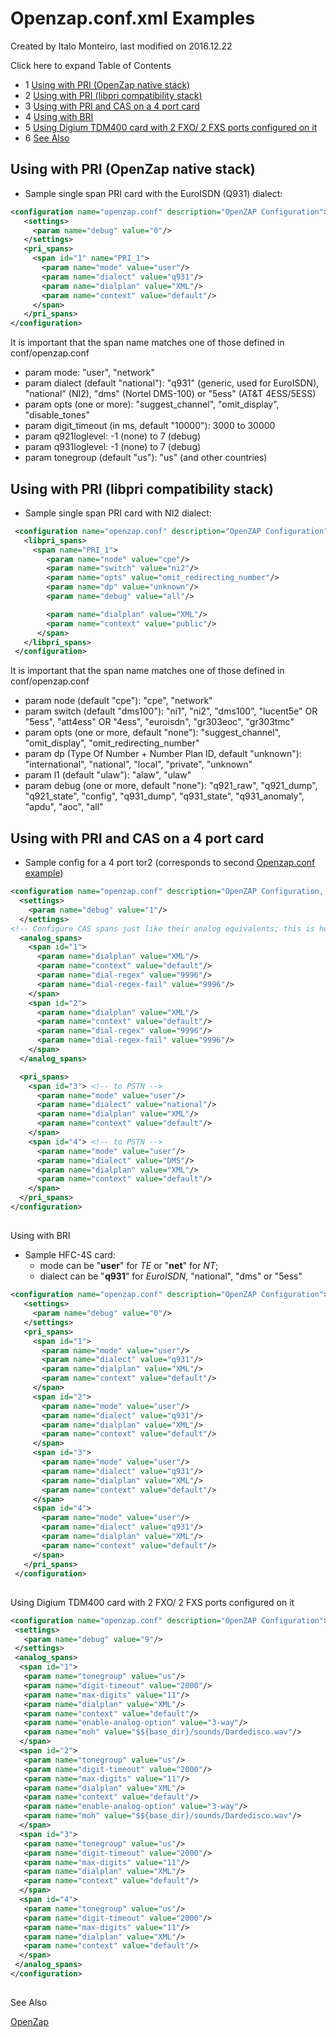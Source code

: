 
# Openzap.conf.xml Examples 

 Created by  Italo Monteiro, last modified on 2016.12.22

Click here to expand Table of Contents

* 1 [Using with PRI (OpenZap native stack)](#using-with-pri-openzap-native-stack)
* 2 [Using with PRI (libpri compatibility stack)](#using-with-pri-libpri-compatibility-stack)
* 3 [Using with PRI and CAS on a 4 port card](#using-with-pri-and-cas-on-a-4-port-card)
* 4 [Using with BRI](#-freeswitch--openzapconfxml-examples-)
* 5 [Using Digium TDM400 card with 2 FXO/ 2 FXS ports configured on it](#-freeswitch--openzapconfxml-examples-)
* 6 [See Also](#-freeswitch--openzapconfxml-examples-)

## Using with PRI (OpenZap native stack)

* Sample single span PRI card with the EuroISDN (Q931) dialect:

```xml
<configuration name="openzap.conf" description="OpenZAP Configuration">
   <settings>
     <param name="debug" value="0"/>
   </settings>
   <pri_spans>
     <span id="1" name="PRI_1">
       <param name="mode" value="user"/>
       <param name="dialect" value="q931"/>
       <param name="dialplan" value="XML"/>
       <param name="context" value="default"/>
     </span>
   </pri_spans>
</configuration>
```

It is important that the span name matches one of those defined in conf/openzap.conf

* param mode: "user", "network"
* param dialect (default "national"): "q931" (generic, used for EuroISDN), "national" (NI2), "dms" (Nortel DMS-100) or "5ess" (AT&T 4ESS/5ESS)
* param opts (one or more): "suggest\_channel", "omit\_display", "disable\_tones"
* param digit\_timeout (in ms, default "10000"): 3000 to 30000
* param q921loglevel: -1 (none) to 7 (debug)
* param q931loglevel: -1 (none) to 7 (debug)
* param tonegroup (default "us"): "us" (and other countries)

## Using with PRI (libpri compatibility stack)

* Sample single span PRI card with NI2 dialect:

```xml
 <configuration name="openzap.conf" description="OpenZAP Configuration">
   <libpri_spans>
     <span name="PRI_1">
        <param name="node" value="cpe"/>
        <param name="switch" value="ni2"/>
        <param name="opts" value="omit_redirecting_number"/>
        <param name="dp" value="unknown"/>
        <param name="debug" value="all"/>

        <param name="dialplan" value="XML"/>
        <param name="context" value="public"/>
      </span>
   </libpri_spans>
 </configuration>
```

It is important that the span name matches one of those defined in conf/openzap.conf

* param node (default "cpe"): "cpe", "network"
* param switch (default "dms100"): "ni1", "ni2", "dms100", "lucent5e" OR "5ess", "att4ess" OR "4ess", "euroisdn", "gr303eoc", "gr303tmc"
* param opts (one or more, default "none"): "suggest\_channel", "omit\_display", "omit\_redirecting\_number"
* param dp (Type Of Number + Number Plan ID, default "unknown"): "international", "national", "local", "private", "unknown"
* param l1 (default "ulaw"): "alaw", "ulaw"
* param debug (one or more, default "none"): "q921\_raw", "q921\_dump", "q921\_state", "config", "q931\_dump", "q931\_state", "q931\_anomaly", "apdu", "aoc", "all"

## Using with PRI and CAS on a 4 port card

* Sample config for a 4 port tor2 (corresponds to second [Openzap.conf example](./Openzap.conf-Examples_13173056.mdx#t1))

```xml
<configuration name="openzap.conf" description="OpenZAP Configuration, tor2">
  <settings>
    <param name="debug" value="1"/>
  </settings>
<!-- Configure CAS spans just like their analog equivalents; this is how it's done, e.g., with channel banks -->
  <analog_spans>
    <span id="1">
      <param name="dialplan" value="XML"/>
      <param name="context" value="default"/>
      <param name="dial-regex" value="9996"/> 
      <param name="dial-regex-fail" value="9996"/>
    </span>
    <span id="2">
      <param name="dialplan" value="XML"/>
      <param name="context" value="default"/>
      <param name="dial-regex" value="9996"/>
      <param name="dial-regex-fail" value="9996"/>
    </span>
  </analog_spans>

  <pri_spans>
    <span id="3"> <!-- to PSTN --> 
      <param name="mode" value="user"/>
      <param name="dialect" value="national"/>
      <param name="dialplan" value="XML"/>
      <param name="context" value="default"/>
    </span>
    <span id="4"> <!-- to PSTN --> 
      <param name="mode" value="user"/>
      <param name="dialect" value="DMS"/>
      <param name="dialplan" value="XML"/>
      <param name="context" value="default"/>
    </span>
  </pri_spans>
</configuration>
```

##   
Using with BRI

* Sample HFC-4S card:  
   * mode can be "**user**" for _TE_ or "**net**" for _NT_;  
   * dialect can be "**q931**" for _EuroISDN_, "national", "dms" or "5ess"

```xml
<configuration name="openzap.conf" description="OpenZAP Configuration">
   <settings>
     <param name="debug" value="0"/>
   </settings>
   <pri_spans>
     <span id="1">
       <param name="mode" value="user"/>
       <param name="dialect" value="q931"/>
       <param name="dialplan" value="XML"/>
       <param name="context" value="default"/>
     </span>
     <span id="2">
       <param name="mode" value="user"/>
       <param name="dialect" value="q931"/>
       <param name="dialplan" value="XML"/>
       <param name="context" value="default"/>
     </span>
     <span id="3">
       <param name="mode" value="user"/>
       <param name="dialect" value="q931"/>
       <param name="dialplan" value="XML"/>
       <param name="context" value="default"/>
     </span>
     <span id="4">
       <param name="mode" value="user"/>
       <param name="dialect" value="q931"/>
       <param name="dialplan" value="XML"/>
       <param name="context" value="default"/>
     </span>
   </pri_spans>
 </configuration>
```

##   
Using Digium TDM400 card with 2 FXO/ 2 FXS ports configured on it

```xml
<configuration name="openzap.conf" description="OpenZAP Configuration">
 <settings>
   <param name="debug" value="9"/>
 </settings>
 <analog_spans>
  <span id="1">
   <param name="tonegroup" value="us"/>
   <param name="digit-timeout" value="2000"/>
   <param name="max-digits" value="11"/>
   <param name="dialplan" value="XML"/>
   <param name="context" value="default"/>
   <param name="enable-analog-option" value="3-way"/>
   <param name="moh" value="$${base_dir}/sounds/Dardedisco.wav"/>
  </span>
  <span id="2">
   <param name="tonegroup" value="us"/>
   <param name="digit-timeout" value="2000"/>
   <param name="max-digits" value="11"/>
   <param name="dialplan" value="XML"/>
   <param name="context" value="default"/>
   <param name="enable-analog-option" value="3-way"/>
   <param name="moh" value="$${base_dir}/sounds/Dardedisco.wav"/>
  </span>
  <span id="3">
   <param name="tonegroup" value="us"/>
   <param name="digit-timeout" value="2000"/>
   <param name="max-digits" value="11"/>
   <param name="dialplan" value="XML"/>
   <param name="context" value="default"/>
  </span>
  <span id="4">
   <param name="tonegroup" value="us"/>
   <param name="digit-timeout" value="2000"/>
   <param name="max-digits" value="11"/>
   <param name="dialplan" value="XML"/>
   <param name="context" value="default"/>
  </span>
 </analog_spans>
</configuration>
```

##   
See Also

[OpenZap](./index.mdx#--)



